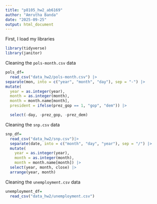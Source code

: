 ```yaml
---
title: "p8105_hw2_ab6169"
author: "Amrutha Banda"
date: "2025-09-25"
output: html_document
---
```


First, I load my libraries
```r
library(tidyverse)
library(janitor)  
```

Cleaning the `pols-month.csv` data
```r
pols_df= 
  read_csv("data_hw2/pols-month.csv") |>
separate(mon, into = c("year", "month", "day"), sep = "-") |>
mutate(
  year = as.integer(year),
  month = as.integer(month),
  month = month.name[month],
  president = ifelse(prez_gop == 1, "gop", "dem")) |>

  select(-day, -prez_gop, -prez_dem)
```


Cleaning the `snp.csv` data

```r
snp_df= 
  read_csv("data_hw2/snp.csv")|>
  separate(date, into = c("month", "day", "year"), sep = "/") |>
  mutate(
    year = as.integer(year),
    month = as.integer(month),
    month = month.name[month]) |>
  select(year, month, close) |>
  arrange(year, month)
```

Cleaning the `unemployment.csv` data

```r
unemployment_df= 
  read_csv("data_hw2/unemployment.csv")
```


